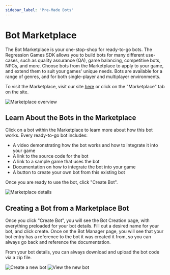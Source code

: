 ```yaml
---
sidebar_label: 'Pre-Made Bots'
---
```


# Bot Marketplace

The Bot Marketplace is your one-stop-shop for ready-to-go bots. The Regression Games SDK allows you to build bots for 
many different use-cases, such as quality assurance (QA), game balancing, competitive bots, NPCs, and more. Choose bots 
from the Marketplace to apply to your game, and extend them to suit your games' unique needs. Bots are available for a 
range of genres, and for both single-player and multiplayer environments.

To visit the Marketplace, visit our site [here](https://play.regression.gg/marketplace) or click on the "Marketplace" tab
on the site.

![Marketplace overview](img/marketplace/overview.png)

## Learn About the Bots in the Marketplace

Click on a bot within the Marketplace to learn more about how this bot works. Every ready-to-go bot includes:

* A video demonstrating how the bot works and how to integrate it into your game
* A link to the source code for the bot
* A link to a sample game that uses the bot
* Documentation on how to integrate the bot into your game
* A button to create your own bot from this existing bot

Once you are ready to use the bot, click "Create Bot".

![Marketplace details](img/marketplace/detail.png)

## Creating a Bot from a Marketplace Bot

Once you click "Create Bot", you will see the Bot Creation page, with everything preloaded for your bot
details. Fill out a desired name for your bot, and click create. Once on the Bot Manager page, you will see that your bot
entry has a reference to the bot it was created it from, so you can always go back and reference the documentation. 

From your bot details, you can always download and upload the bot code via a zip file.

![Create a new bot](img/marketplace/create-bot.png)
![View the new bot](img/marketplace/new-bot.png)